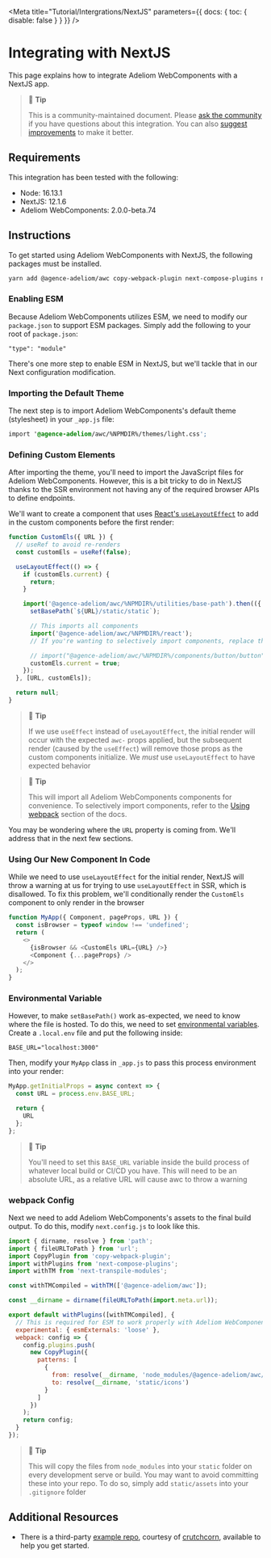 
<Meta title="Tutorial/Intergrations/NextJS" parameters={{ docs: { toc: { disable: false } } }} />

# Integrating with NextJS

This page explains how to integrate Adeliom WebComponents with a NextJS app.

> 📘 **Tip**
>
> This is a community-maintained document. Please [ask the community](/resources/community) if you have questions about this integration. You can also [suggest improvements](https://github.com/agence-adeliom/awc/blob/main/docs/tutorials/integrating-with-nextjs.md) to make it better.

## Requirements

This integration has been tested with the following:

- Node: 16.13.1
- NextJS: 12.1.6
- Adeliom WebComponents: 2.0.0-beta.74

## Instructions

To get started using Adeliom WebComponents with NextJS, the following packages must be installed.

```bash
yarn add @agence-adeliom/awc copy-webpack-plugin next-compose-plugins next-transpile-modules
```

### Enabling ESM

Because Adeliom WebComponents utilizes ESM, we need to modify our `package.json` to support ESM packages. Simply add the following to
your root of `package.json`:

```
"type": "module"
```

There's one more step to enable ESM in NextJS, but we'll tackle that in our Next configuration modification.

### Importing the Default Theme

The next step is to import Adeliom WebComponents's default theme (stylesheet) in your `_app.js` file:

```css
import '@agence-adeliom/awc/%NPMDIR%/themes/light.css';
```

### Defining Custom Elements

After importing the theme, you'll need to import the JavaScript files for Adeliom WebComponents. However, this is a bit tricky to do in NextJS thanks to the SSR environment not having any of the required browser APIs to define endpoints.

We'll want to create a component that uses [React's `useLayoutEffect`](https://reactjs.org/docs/hooks-reference.html#uselayouteffect) to add in the custom components before the first render:

```javascript
function CustomEls({ URL }) {
  // useRef to avoid re-renders
  const customEls = useRef(false);

  useLayoutEffect(() => {
    if (customEls.current) {
      return;
    }

    import('@agence-adeliom/awc/%NPMDIR%/utilities/base-path').then(({ setBasePath }) => {
      setBasePath(`${URL}/static/static`);

      // This imports all components
      import('@agence-adeliom/awc/%NPMDIR%/react');
      // If you're wanting to selectively import components, replace this line with your own definitions

      // import("@agence-adeliom/awc/%NPMDIR%/components/button/button");
      customEls.current = true;
    });
  }, [URL, customEls]);

  return null;
}
```

> 📘 **Tip**
>
> If we use `useEffect` instead of `useLayoutEffect`, the initial render will occur with the expected `awc-` props applied, but the subsequent render (caused by the `useEffect`) will remove those props as the custom components initialize. We _must_ use `useLayoutEffect` to have expected behavior

> 📘 **Tip**
>
> This will import all Adeliom WebComponents components for convenience. To selectively import components, refer to the [Using webpack](?path=/docs/getting-started-installation--docs#using-webpack) section of the docs.

You may be wondering where the `URL` property is coming from. We'll address that in the next few sections.

### Using Our New Component In Code

While we need to use `useLayoutEffect` for the initial render, NextJS will throw a warning at us for trying to use `useLayoutEffect` in SSR, which is disallowed. To fix this problem, we'll conditionally render the `CustomEls` component to only render in the browser

```javascript
function MyApp({ Component, pageProps, URL }) {
  const isBrowser = typeof window !== 'undefined';
  return (
    <>
      {isBrowser && <CustomEls URL={URL} />}
      <Component {...pageProps} />
    </>
  );
}
```

### Environmental Variable

However, to make `setBasePath()` work as-expected, we need to know where the file is hosted. To do this, we need to set [environmental variables](https://nextjs.org/docs/basic-features/environment-variables). Create a `.local.env` file and put the following inside:

```
BASE_URL="localhost:3000"
```

Then, modify your `MyApp` class in `_app.js` to pass this process environment into your render:

```javascript
MyApp.getInitialProps = async context => {
  const URL = process.env.BASE_URL;

  return {
    URL
  };
};
```

> 📘 **Tip**
>
> You'll need to set this `BASE_URL` variable inside the build process of whatever local build or CI/CD you have. This will need to be an absolute URL, as a relative URL will cause awc to throw a warning

### webpack Config

Next we need to add Adeliom WebComponents's assets to the final build output. To do this, modify `next.config.js` to look like this.

```javascript
import { dirname, resolve } from 'path';
import { fileURLToPath } from 'url';
import CopyPlugin from 'copy-webpack-plugin';
import withPlugins from 'next-compose-plugins';
import withTM from 'next-transpile-modules';

const withTMCompiled = withTM(['@agence-adeliom/awc']);

const __dirname = dirname(fileURLToPath(import.meta.url));

export default withPlugins([withTMCompiled], {
  // This is required for ESM to work properly with Adeliom WebComponents
  experimental: { esmExternals: 'loose' },
  webpack: config => {
    config.plugins.push(
      new CopyPlugin({
        patterns: [
          {
            from: resolve(__dirname, 'node_modules/@agence-adeliom/awc/%NPMDIR%/assets/icons'),
            to: resolve(__dirname, 'static/icons')
          }
        ]
      })
    );
    return config;
  }
});
```

> 📘 **Tip**
>
> This will copy the files from `node_modules` into your `static` folder on every development serve or build. You may want to avoid committing these into your repo. To do so, simply add `static/assets` into your `.gitignore` folder

## Additional Resources

- There is a third-party [example repo](https://github.com/crutchcorn/nextjs-shoelace-example), courtesy of [crutchcorn](https://github.com/crutchcorn), available to help you get started.

